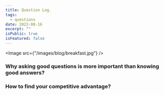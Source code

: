 ```yaml
---
title: Question Log.
tags:
  - questions
date: 2022-08-16
excerpt: ""
isPublic: true
isFeatured: false
---
```


<Image src={"/images/blog/breakfast.jpg"} />

### Why asking good questions is more important than knowing good answers?

### How to find your competitive advantage?
